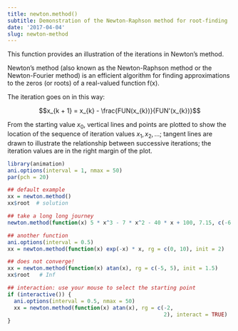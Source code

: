 ```yaml
---
title: newton.method()
subtitle: Demonstration of the Newton-Raphson method for root-finding
date: '2017-04-04'
slug: newton-method
---
```


This function provides an illustration of the iterations in Newton's method.

Newton's method (also known as the Newton-Raphson method or the
Newton-Fourier method) is an efficient algorithm for finding approximations
to the zeros (or roots) of a real-valued function f(x).

The iteration goes on in this way:

$$x_{k + 1} = x_{k} - \frac{FUN(x_{k})}{FUN'(x_{k})}$$

From the starting value $x_0$, vertical lines and points are plotted to
show the location of the sequence of iteration values $x_1, x_2, \ldots$; 
tangent lines are drawn to illustrate the
relationship between successive iterations; the iteration values are in the
right margin of the plot.

 
```r
library(animation)
ani.options(interval = 1, nmax = 50)
par(pch = 20)

## default example
xx = newton.method()
xx$root  # solution
```

```r
## take a long long journey
newton.method(function(x) 5 * x^3 - 7 * x^2 - 40 * x + 100, 7.15, c(-6.2, 7.1))
```

```r
## another function
ani.options(interval = 0.5)
xx = newton.method(function(x) exp(-x) * x, rg = c(0, 10), init = 2)
```

```r
## does not converge!
xx = newton.method(function(x) atan(x), rg = c(-5, 5), init = 1.5)
xx$root   # Inf
```

```r
## interaction: use your mouse to select the starting point
if (interactive()) {
  ani.options(interval = 0.5, nmax = 50)
  xx = newton.method(function(x) atan(x), rg = c(-2,
                                                 2), interact = TRUE)
}
```
